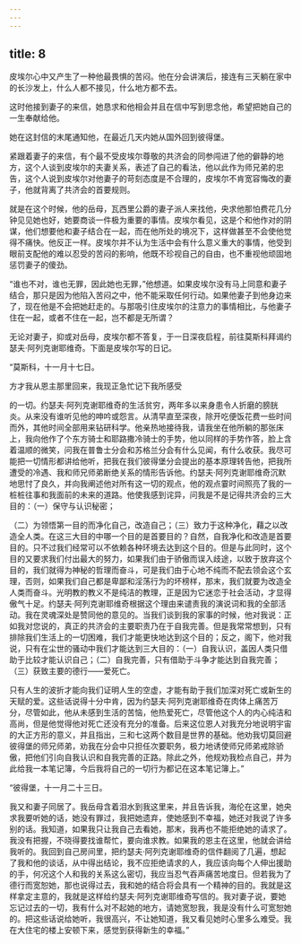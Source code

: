 ```yaml
---
---
---
```

title: 8
---





皮埃尔心中又产生了一种他最畏惧的苦闷。他在分会讲演后，接连有三天躺在家中的长沙发上，什么人都不接见，什么地方都不去。

这时他接到妻子的来信，她恳求和他相会并且在信中写到思念他，希望把她自己的一生奉献给他。

她在这封信的末尾通知他，在最近几天内她从国外回到彼得堡。

紧跟着妻子的来信，有个最不受皮埃尔尊敬的共济会的同参闯进了他的僻静的地方，这个人谈到皮埃尔的夫妻关系，表述了自己的看法，他以此作为师兄弟的忠告，这个人说到皮埃尔对他妻子的苛刻态度是不合理的，皮埃尔不肯宽容悔改的妻子，他就背离了共济会的首要规则。

就是在这个时候，他的岳母，瓦西里公爵的妻子派人来找他，央求他那怕费花几分钟见见她也好，她要商谈一件极为重要的事情。皮埃尔看见，这是个和他作对的阴谋，他们想要他和妻子结合在一起，而在他所处的境况下，这样做甚至不会使他觉得不痛快。他反正一样。皮埃尔并不认为生活中会有什么意义重大的事情，他受到眼前支配他的难以忍受的苦闷的影响，他既不珍视自己的自由，也不重视他顽固地惩罚妻子的傻劲。

“谁也不对，谁也无罪，因此她也无罪，”他想道。如果皮埃尔没有马上同意和妻子结合，那只是因为他陷入苦闷之中，他不能采取任何行动。如果他妻子到他身边来了，现在他是不会把她赶走的。与那吸引住皮埃尔的注意力的事情相比，与他妻子住在一起，或者不住在一起，岂不都是无所谓？

无论对妻子，抑或对岳母，皮埃尔都不答复，于一日深夜启程，前往莫斯科拜谒约瑟夫·阿列克谢耶维奇。下面是皮埃尔写的日记。

“莫斯科，十一月十七日。

方才我从恩主那里回来，我现正急忙记下我所感受

的一切。约瑟夫·阿列克谢耶维奇的生活贫穷，两年多以来身患令人折磨的膀胱炎。从来没有谁听见他的呻吟或怨言。从清早直至深夜，除开吃便饭花费一些时间而外，其他时间全部用来钻研科学。他亲热地接待我，请我坐在他所躺的那张床上，我向他作了个东方骑士和耶路撒冷骑士的手势，他以同样的手势作答，脸上含着温顺的微笑，问我在普鲁士分会和苏格兰分会有什么见闻，有什么收获。我尽可能把一切情形都讲给他听，把我在我们彼得堡分会提出的基本原理转告他，把我所遭受的冷遇、我和师兄师弟断绝关系的情形告诉他。约瑟夫·阿列克谢耶维奇沉默地思忖了良久，并向我阐述他对所有这一切的观点，他的观点霎时间照亮了我的一桩桩往事和我面前的未来的道路。他使我感到诧异，问我是不是记得共济会的三大目的：（一）保守与认识秘密；

（二）为领悟第一目的而净化自己，改造自己；（三）致力于这种净化，藉之以改造全人类。在这三大目的中哪一个目的是首要目的？自然，自我净化和改造是首要目的。只不过我们经常可以不依赖各种环境去达到这个目的。但是与此同时，这个目的又要求我们付出最大的努力，如果我们由于骄傲而误入歧途，以致于放弃这个目的，我们就得为神秘的哲理而奋斗，可是我们由于心地不纯而不配去领会这个玄理，否则，如果我们自己都是卑鄙和淫荡行为的坏榜样，那末，我们就要为改造全人类而奋斗。光明教的教义不是纯洁的教理，正是因为它迷恋于社会活动，才显得傲气十足。约瑟夫·阿列克谢耶维奇根据这个理由来谴责我的演说词和我的全部活动。我在灵魂深处是赞同他的意见的。当我们谈到我的家事的时候，他对我说：正如我对您说的，真正的共济会的主要职责乃在于自我完善。但是我常常想到，只有排除我们生活上的一切困难，我们才能更快地达到这个目的；反之，阁下，他对我说，只有在尘世的骚动中我们才能达到三大目的：（一）自我认识，盖因人类只借助于比较才能认识自己；（二）自我完善，只有借助于斗争才能达到自我完善；（三）获致主要的德行——爱死亡。

只有人生的波折才能向我们证明人生的空虚，才能有助于我们加深对死亡或新生的天赋的爱。这些话说得十分中肯，因为约瑟夫·阿列克谢耶维奇在肉体上痛苦万分，尽管如此，他从未感到生活的苦恼，他热爱死亡，尽管他这个人的内心纯洁和高尚，但是他觉得他对死亡还没有充分的准备。后来这位恩人对我充分地说明宇宙的大正方形的意义，并且指出，三和七这两个数目是世界的基础。他劝我切莫回避彼得堡的师兄师弟，劝我在分会中只担任次要职务，极力地诱使师兄师弟戒除骄傲，把他们引向自我认识和自我完善的正路。除此之外，他规劝我检点自己，并为此给我一本笔记簿，今后我将自己的一切行为都记在这本笔记簿上。”

“彼得堡，十一月二十三日。

我又和妻子同居了。我岳母含着泪水到我这里来，并且告诉我，海伦在这里，她央求我要听她的话，她没有罪过，我把她遗弃，使她感到不幸福，她还对我说了许多别的话。我知道，如果我只让我自己去看她，那末，我再也不能拒绝她的请求了。我没有把握，不晓得要找谁帮忙，要向谁求教。如果我的恩主在这里，他就会讲给我听的。我回到自己房间里，把约瑟夫·阿列克谢耶维奇的信件翻阅了几遍，想起了我和他的谈话，从中得出结论，我不应拒绝请求的人，我应该向每个人伸出援助的手，何况这个人和我的关系这么密切，我应当忍气吞声痛苦地度日。但若我为了德行而宽恕她，那也说得过去，我和她的结合将会具有一个精神的目的。我就是这样拿定主意的，我就是这样给约瑟夫·阿列克谢耶维奇写信的。我对妻子说，要她忘记过去的一切，我有什么对不起她的地方，请她宽恕我，我是没有什么可宽恕她的。把这些话说给她听，我很高兴，不让她知道，我又看见她时心里多么难受。我在大住宅的楼上安顿下来，感觉到获得新生的幸福。”